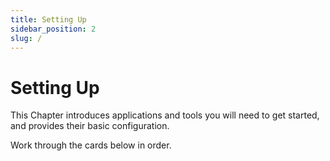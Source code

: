 ```yaml
---
title: Setting Up
sidebar_position: 2
slug: /
---
```

# Setting Up

This Chapter introduces applications and tools you will need to get started, and provides their basic configuration.

Work through the cards below in order.


<DocCardList />
